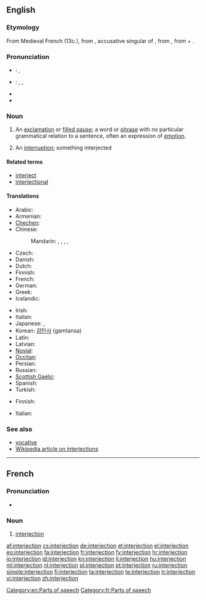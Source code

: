{{wikipedia}}
==English==

===Etymology===
From Medieval French {{term|interjection|lang=fro}} (13c.), from {{etyl|la}} {{term|interiectionem|interiectiōnem||lang=la}}, accusative singular of {{term|interiectio|interiectiō|throwing or placing between; interjection|lang=la}}, from {{term|interiacio|interiaciō|throw or place between|lang=la}}, from {{term|inter||between|lang=la}} + {{term|iacio|iaciō|throw|lang=la}}.

===Pronunciation===
* {{a|UK}}: {{IPA|/ɪn.təˈdʒɛk.ʃən/}}, {{SAMPA|/In.t@"dZEk.S@n/}}
* {{a|US}}: {{enPR|ĭn'tər.jĕkʹshən}}, {{IPA|/ˌɪn.tɚˈdʒɛk.ʃən/}}, {{SAMPA|/%In.t@`"dZEk.S@n/}}
* {{audio|en-us-interjection.ogg|Audio (US)}}
* {{audio|interjection.ogg|Audio (AUS)}}

===Noun===
{{en-noun}}

# {{grammar}} An [[exclamation]] or [[filled pause]]; a word or [[phrase]] with no particular grammatical relation to a sentence, often an expression of [[emotion]].
# An [[interruption]]; something interjected

====Related terms====
* [[interject]]
* [[interjectional]]

====Translations====
{{trans-top|an exclamation or filled pause in grammar}}
* Arabic: {{t|ar|حرف نداء|m|tr=Harf nidaa'}}
* Armenian: {{t-|hy|ձայնարկություն|tr=jaynarkut’yun}}
* [[Chechen]]: {{tø|ce|айдардош}}
* Chinese:
*: Mandarin: {{t-|cmn|感嘆詞|sc=Hani}},  {{t|cmn|感叹词|tr=gǎntàncí|sc=Hani}},  {{t|cmn|嘆詞|sc=Hani}},  {{t|cmn|叹词|tr=tàncí|sc=Hani}},  {{t-|cmn|欹|tr=yī|sc=Hani}}
* Czech: {{t-|cs|citoslovce|n}}
* Danish: {{t+|da|udråbsord|n}}
* Dutch: {{t+|nl|tussenwerpsel|n}}
* Finnish: {{t+|fi|huudahdussana}}
* French: {{t+|fr|interjection|f}}
* German: {{t+|de|Interjektion|f}}
* Greek: {{t+|el|επιφώνημα|n|tr=epifonima}}
* Icelandic: {{t+|is|upphrópun|f}}
{{trans-mid}}
* Irish: {{t|ga|intriacht|f}}
* Italian: {{t+|it|interiezione|f}}
* Japanese: {{t-|ja|感嘆詞|tr=kantanshi}}, {{t-|ja|間投詞|tr=kantōshi}}
* Korean: [[감탄사]] (gamtansa)
* Latin: {{t|la|interiectio|f}}
* Latvian: {{t|lv|izsaukuma vārds|m}}
* [[Novial]]: {{tø|nov|interjektione|xs=Novial}}
* [[Occitan]]: {{t-|oc|interjeccion|f|xs=Occitan}}
* Persian: {{t|fa|حرف ندا|sc=fa-Arab}}
* Russian: {{t+|ru|междометие|n|tr=meždométije}}
* [[Scottish Gaelic]]: {{t|gd|clisgear|m}}
* Spanish: {{t+|es|interjección}}
* Turkish: {{t+|tr|ünlem}}
{{trans-bottom}}

{{trans-top|an interruption}}
* Finnish: {{t+|fi|huudahdus}}
{{trans-mid}}
* Italian: {{t+|it|intervento|m}}
{{trans-bottom}}

===See also===
* [[vocative]]
* [[w:Interjection|Wikipedia article on interjections]]

[[Category:en:Parts of speech]]

----

==French==
{{wikipedia|lang=fr}}

===Pronunciation===
* {{audio|Fr-interjection.ogg|Audio}}

===Noun===
{{fr-noun|f}}

# {{grammar|lang=fr}} [[interjection#English|interjection]]

[[Category:fr:Parts of speech]]

[[af:interjection]]
[[cs:interjection]]
[[de:interjection]]
[[et:interjection]]
[[el:interjection]]
[[eo:interjection]]
[[fa:interjection]]
[[fr:interjection]]
[[fy:interjection]]
[[hr:interjection]]
[[io:interjection]]
[[id:interjection]]
[[kn:interjection]]
[[li:interjection]]
[[hu:interjection]]
[[ml:interjection]]
[[nl:interjection]]
[[pl:interjection]]
[[pt:interjection]]
[[ru:interjection]]
[[simple:interjection]]
[[fi:interjection]]
[[ta:interjection]]
[[te:interjection]]
[[tr:interjection]]
[[vi:interjection]]
[[zh:interjection]]